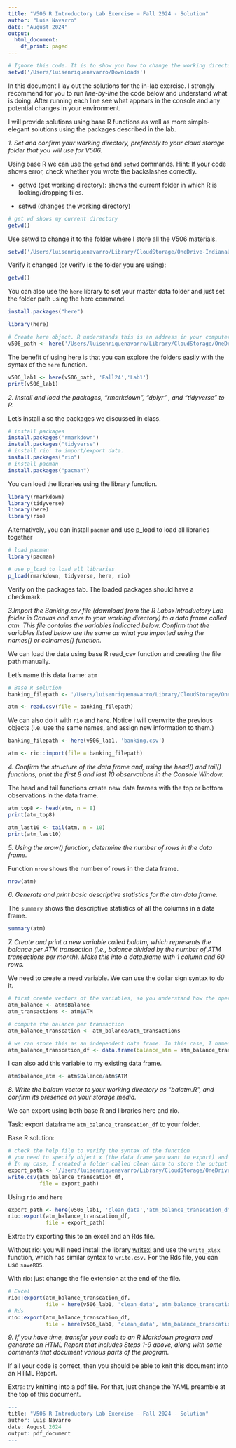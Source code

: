 ```yaml
---
title: "V506 R Introductory Lab Exercise – Fall 2024 - Solution"
author: "Luis Navarro"
date: "August 2024"
output:
  html_document:
    df_print: paged
---
```


```r
# Ignore this code. It is to show you how to change the working directory below. 
setwd('/Users/luisenriquenavarro/Downloads')
```


In this document I lay out the solutions for the in-lab exercise. I strongly recommend for you to run *line-by-line* the code below and understand what is doing. After running each line see what appears in the console and any potential changes in your environment. 

I will provide solutions using base R functions as well as more simple-elegant solutions using the packages described in the lab. 

*1.	Set and confirm your working directory, preferably to your cloud storage folder that you will use for V506.*

Using base R we can use the `getwd` and `setwd` commands. Hint: If your code shows error, check whether you wrote the backslashes correctly. 

- getwd (get working directory): shows the current folder in which R is looking/dropping files. 

- setwd (changes the working directory)

```r
# get wd shows my current directory 
getwd()
```

Use setwd to change it to the folder where I store all the V506 materials. 

```r
setwd('/Users/luisenriquenavarro/Library/CloudStorage/OneDrive-IndianaUniversity/V506/Fall24/Lab1')
```

Verify it changed (or verify is the folder you are using): 

```r
getwd()
```

You can also use the `here` library to set your master data folder and just set the folder path using the here command. 

```r
install.packages("here")
```

```r
library(here)
```


```r
# Create here object. R understands this is an address in your computer. 
v506_path <- here('/Users/luisenriquenavarro/Library/CloudStorage/OneDrive-IndianaUniversity/V506')
```
The benefit of using here is that you can explore the folders easily with the syntax of the `here` function. 

```r
v506_lab1 <- here(v506_path, 'Fall24','Lab1')
print(v506_lab1)
```

*2.	Install and load the packages, “rmarkdown”, “dplyr” , and “tidyverse” to R.*

Let's install also the packages we discussed in class. 

```r
# install packages 
install.packages("rmarkdown")
install.packages("tidyverse")
# install rio: to import/export data. 
install.packages("rio")
# install pacman
install.packages("pacman")
```

You can load the libraries using the library function. 

```r
library(rmarkdown)
library(tidyverse)
library(here)
library(rio)
```

Alternatively, you can install `pacman` and use p_load to load all libraries together 

```r

# load pacman
library(pacman)

# use p_load to load all libraries
p_load(rmarkdown, tidyverse, here, rio)
```

Verify on the packages tab. The loaded packages should have a checkmark. 


*3.Import the Banking.csv file (download from the R Labs>Introductory Lab folder in Canvas and save to your working directory) to a data frame called atm. This file contains the variables indicated below. Confirm that the variables listed below are the same as what you imported using the names() or colnames() function.*

We can load the data using base R read_csv function and creating the file path manually. 

Let's name this data frame: `atm`

```r
# Base R solution 
banking_filepath <- '/Users/luisenriquenavarro/Library/CloudStorage/OneDrive-IndianaUniversity/V506/Fall24/Lab1/banking.csv'

atm <- read.csv(file = banking_filepath)
```

We can also do it with `rio` and `here`. Notice I will overwrite the previous objects (i.e. use the same names, and assign new information to them.)

```r
banking_filepath <- here(v506_lab1, 'banking.csv')

atm <- rio::import(file = banking_filepath)
```


*4.	Confirm the structure of the data frame and, using the head() and tail() functions, print the first 8 and last 10 observations in the Console Window.*

The head and tail functions create new data frames with the top or bottom observations in the data frame. 

```r
atm_top8 <- head(atm, n = 8)
print(atm_top8)
```

```r
atm_last10 <- tail(atm, n = 10)
print(atm_last10)
```


*5.	Using the nrow() function, determine the number of rows in the data frame.*


Function `nrow` shows the number of rows in the data frame. 

```r
nrow(atm)
```


*6.	Generate and print basic descriptive statistics for the atm data frame.*

The `summary` shows the descriptive statistics of all the columns in a data frame.  

```r
summary(atm)
```


*7.	Create and print a new variable called balatm, which represents the balance per ATM transaction (i.e., balance divided by the number of ATM transactions per month). Make this into a data.frame with 1 column and 60 rows.* 

We need to create a need variable. We can use the dollar sign syntax to do it. 



```r
# first create vectors of the variables, so you understand how the operation is taking place
atm_balance <- atm$Balance
atm_transactions <- atm$ATM

# compute the balance per transaction 
atm_balance_transcation <- atm_balance/atm_transactions

# we can store this as an independent data frame. In this case, I named this new variable balance_atm in this data frame called atm_balance_transaction_df 
atm_balance_transcation_df <- data.frame(balance_atm = atm_balance_transcation)
```

I can also add this variable to my existing data frame. 

```r
atm$balance_atm <- atm$Balance/atm$ATM
```


*8.	Write the balatm vector to your working directory as "balatm.R", and confirm its presence on your storage media.*

We can export using both base R and libraries here and rio. 

Task: export dataframe `atm_balance_transcation_df` to your folder. 

Base R solution: 

```r
# check the help file to verify the syntax of the function
# you need to specify object x (the data frame you want to export) and the file: where is going to be stored and which name will receive
# In my case, I created a folder called clean data to store the output from this exercise. 
export_path <- '/Users/luisenriquenavarro/Library/CloudStorage/OneDrive-IndianaUniversity/V506/Fall24/Lab1/clean_data/atm_balance_transcation_df.csv'
write.csv(atm_balance_transcation_df, 
          file = export_path)
```

Using `rio` and `here` 

```r
export_path <- here(v506_lab1, 'clean_data','atm_balance_transcation_df.csv')
rio::export(atm_balance_transcation_df, 
            file = export_path)
```


Extra: try exporting this to an excel and an Rds file. 

Without rio: you will need install the library [writexl](https://cran.r-project.org/web/packages/writexl/writexl.pdf) and use the `write_xlsx` function, which has similar syntax to `write.csv.` For the Rds file, you can use `saveRDS`.

With rio: just change the file extension at the end of the file. 


```r
# Excel 
rio::export(atm_balance_transcation_df, 
            file = here(v506_lab1, 'clean_data','atm_balance_transcation_df.xlsx'))
# Rds
rio::export(atm_balance_transcation_df, 
            file = here(v506_lab1, 'clean_data','atm_balance_transcation_df.Rds'))
```


*9.	If you have time, transfer your code to an R Markdown program and generate an HTML Report that includes Steps 1-9 above, along with some comments that document various parts of the program.*

If all your code is correct, then you should be able to knit this document into an HTML Report. 

Extra: try knitting into a pdf file. For that, just change the YAML preamble at the top of this document. 

```r
---
title: "V506 R Introductory Lab Exercise – Fall 2024 - Solution"
author: Luis Navarro
date: August 2024
output: pdf_document
---
```




